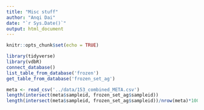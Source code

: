 ```yaml
---
title: "Misc stuff"
author: "Anqi Dai"
date: "`r Sys.Date()`"
output: html_document
---
```


```r
knitr::opts_chunk$set(echo = TRUE)
```

```r
library(tidyverse)
library(vdbR)
connect_database()
list_table_from_database('frozen')
get_table_from_database('frozen_set_ag')
```

```r
meta <- read_csv('../data/153_combined_META.csv')
length(intersect(meta$sampleid, frozen_set_ag$sampleid))
length(intersect(meta$sampleid, frozen_set_ag$sampleid))/nrow(meta)*100
```

